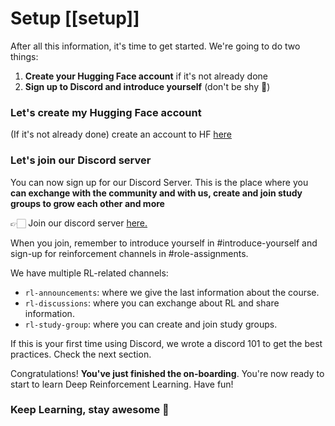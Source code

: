 # Setup [[setup]]

After all this information, it's time to get started. We're going to do two things:

1. **Create your Hugging Face account** if it's not already done
2. **Sign up to Discord and introduce yourself** (don't be shy 🤗)

### Let's create my Hugging Face account

(If it's not already done) create an account to HF <a href="https://huggingface.co/join">here</a>

### Let's join our Discord server

You can now sign up for our Discord Server. This is the place where you **can exchange with the community and with us, create and join study groups to grow each other and more**

👉🏻 Join our discord server <a href="https://discord.gg/ydHrjt3WP5">here.</a>

When you join, remember to introduce yourself in #introduce-yourself and sign-up for reinforcement channels in #role-assignments.

We have multiple RL-related channels:
- `rl-announcements`: where we give the last information about the course.
- `rl-discussions`: where you can exchange about RL and share information.
- `rl-study-group`: where you can create and join study groups.

If this is your first time using Discord, we wrote a discord 101 to get the best practices. Check the next section.

Congratulations! **You've just finished the on-boarding**. You're now ready to start to learn Deep Reinforcement Learning. Have fun!


### Keep Learning, stay awesome 🤗
